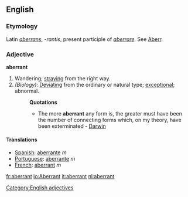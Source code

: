 ==English==

===Etymology===
Latin ''[[aberrans]]'', ''-rantis'', present participle of ''[[aberrare]]''. See [[Aberr]].

===Adjective===
'''aberrant'''
#Wandering; [[straying]] from the right way.
#''(Biology):'' [[Deviating]] from the ordinary or natural type; [[exceptional]]; abnormal.
#:'''Quotations'''
#:*The more '''aberrant''' any form is, the greater must have been the number of connecting forms which, on my theory, have been exterminated - [[Darwin]]

====Translations====
*[[Spanish]]: [[aberrante]] ''m''
*[[Portuguese]]: [[aberrante]] ''m''
*[[French]]: [[aberrant]] ''m''

[[Category:English adjectives]]

[[fr:aberrant]]
[[io:Aberrant]]
[[it:aberrant]]
[[nl:aberrant]]